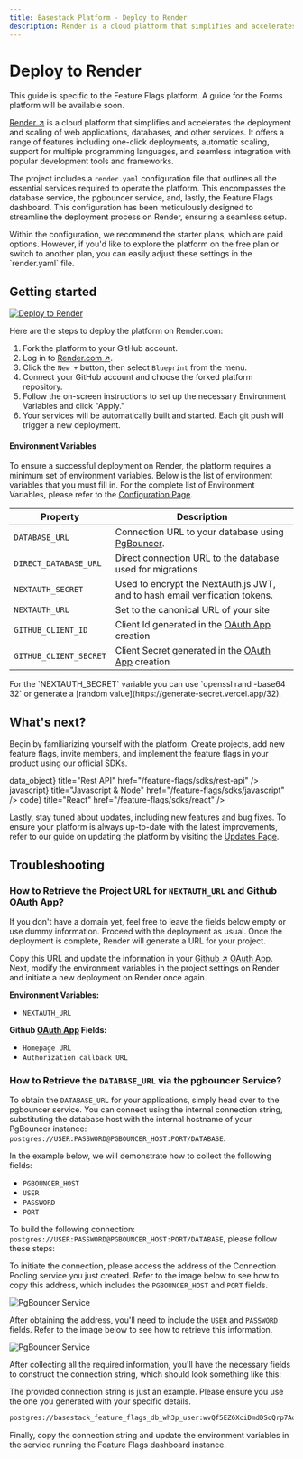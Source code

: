```yaml
---
title: Basestack Platform - Deploy to Render
description: Render is a cloud platform that simplifies and accelerates the deployment and scaling of web applications, databases, and other services
---
```



# Deploy to Render

<Callout type="error" emoji="⚠️">
  This guide is specific to the Feature Flags platform. A guide for the Forms
  platform will be available soon.
</Callout>

[Render ↗](https://render.com/) is a cloud platform that simplifies and accelerates the deployment and scaling of web applications, databases, and other services. It offers a range of features including one-click deployments, automatic scaling, support for multiple programming languages, and seamless integration with popular development tools and frameworks.

The project includes a `render.yaml` configuration file that outlines all the essential services required to operate the platform. This encompasses the database service, the pgbouncer service, and, lastly, the Feature Flags dashboard. This configuration has been meticulously designed to streamline the deployment process on Render, ensuring a seamless setup.

<Callout type="info" emoji="ℹ️">
  Within the configuration, we recommend the starter plans, which are paid
  options. However, if you'd like to explore the platform on the free plan or
  switch to another plan, you can easily adjust these settings in the
  `render.yaml` file.
</Callout>

## Getting started

[![Deploy to Render](https://render.com/images/deploy-to-render-button.svg)](https://render.com/deploy?repo=https://github.com/basestack-co/basestack)

Here are the steps to deploy the platform on Render.com:

1. Fork the platform to your GitHub account.
2. Log in to [Render.com ↗](https://render.com/).
3. Click the `New +` button, then select `Blueprint` from the menu.
4. Connect your GitHub account and choose the forked platform repository.
5. Follow the on-screen instructions to set up the necessary Environment Variables and click "Apply."
6. Your services will be automatically built and started. Each git push will trigger a new deployment.

#### Environment Variables

To ensure a successful deployment on Render, the platform requires a minimum set of environment variables. Below is the list of environment variables that you must fill in. For the complete list of Environment Variables, please refer to the [Configuration Page](/self-hosting#environment-variables).

| Property               | Description                                                                                              |
| ---------------------- | -------------------------------------------------------------------------------------------------------- |
| `DATABASE_URL`         | Connection URL to your database using [PgBouncer](https://render.com/docs/databases#connection-pooling). |
| `DIRECT_DATABASE_URL`  | Direct connection URL to the database used for migrations                                                |
| `NEXTAUTH_SECRET`      | Used to encrypt the NextAuth.js JWT, and to hash email verification tokens.                              |
| `NEXTAUTH_URL`         | Set to the canonical URL of your site                                                                    |
| `GITHUB_CLIENT_ID`     | Client Id generated in the [OAuth App](https://github.com/settings/developers) creation                  |
| `GITHUB_CLIENT_SECRET` | Client Secret generated in the [OAuth App](https://github.com/settings/developers) creation              |

<Callout type="info" emoji="ℹ️">
  For the `NEXTAUTH_SECRET` variable you can use `openssl rand -base64 32` or
  generate a [random value](https://generate-secret.vercel.app/32).
</Callout>

## What's next?

Begin by familiarizing yourself with the platform. Create projects, add new feature flags, invite members, and implement the feature flags in your product using our official SDKs.

<Cards>
  <Card
    icon={<span className="material-symbols-outlined">data_object</span>}
    title="Rest API"
    href="/feature-flags/sdks/rest-api"
  />
  <Card
    icon={<span className="material-symbols-outlined">javascript</span>}
    title="Javascript & Node"
    href="/feature-flags/sdks/javascript"
  />
  <Card
    icon={<span className="material-symbols-outlined">code</span>}
    title="React"
    href="/feature-flags/sdks/react"
  />
</Cards>

Lastly, stay tuned about updates, including new features and bug fixes. To ensure your platform is always up-to-date with the latest improvements, refer to our guide on updating the platform by visiting the [Updates Page](/updates).

## Troubleshooting

### How to Retrieve the Project URL for `NEXTAUTH_URL` and Github OAuth App?

If you don't have a domain yet, feel free to leave the fields below empty or use dummy information. Proceed with the deployment as usual. Once the deployment is complete, Render will generate a URL for your project.

Copy this URL and update the information in your [Github ↗](https://github.com/) [OAuth App](https://github.com/settings/developers). Next, modify the environment variables in the project settings on Render and initiate a new deployment on Render once again.

**Environment Variables:**

- `NEXTAUTH_URL`

**Github [OAuth App](https://github.com/settings/developers) Fields:**

- `Homepage URL`
- `Authorization callback URL`

### How to Retrieve the `DATABASE_URL` via the pgbouncer Service?

To obtain the `DATABASE_URL` for your applications, simply head over to the pgbouncer service. You can connect using the internal connection string, substituting the database host with the internal hostname of your PgBouncer instance: `postgres://USER:PASSWORD@PGBOUNCER_HOST:PORT/DATABASE`.

In the example below, we will demonstrate how to collect the following fields:

- `PGBOUNCER_HOST`
- `USER`
- `PASSWORD`
- `PORT`

To build the following connection: `postgres://USER:PASSWORD@PGBOUNCER_HOST:PORT/DATABASE`, please follow these steps:

To initiate the connection, please access the address of the Connection Pooling service you just created. Refer to the image below to see how to copy this address, which includes the `PGBOUNCER_HOST` and `PORT` fields.

![PgBouncer Service](/images/render/pgbouncer_service.png)

After obtaining the address, you'll need to include the `USER` and `PASSWORD` fields. Refer to the image below to see how to retrieve this information.

![PgBouncer Service](/images/render/db_service.png)

After collecting all the required information, you'll have the necessary fields to construct the connection string, which should look something like this:

<Callout type="info" emoji="ℹ️">
  The provided connection string is just an example. Please ensure you use the
  one you generated with your specific details.
</Callout>

```bash
postgres://basestack_feature_flags_db_wh3p_user:wvQf5EZ6XciDmdDSoQrp7AqCyXlq1ixc@basestack-feature-flags-db-pgbouncer:5432/basestack_feature_flags_db_wh3p
```

Finally, copy the connection string and update the environment variables in the service running the Feature Flags dashboard instance.
